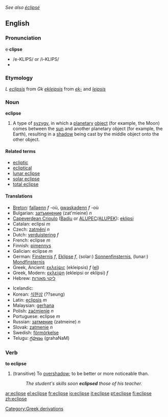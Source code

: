 {{rfc}}
''See also [[éclipsé]]''
==English==
===Pronunciation===
{{wikipedia}}
e·'''clipse'''
*/e-KLIPS/ or /i-KLIPS/
*{{audio|en-us-eclipse.ogg|Audio (US)}}

===Etymology===

''L'' ''[[eclipsis]]'' from ''Gk'' ''[[ekleipsis]]'' from ''[[ek-]]'' and ''[[leipsis]]''

===Noun===
'''eclipse'''

#A type of [[syzygy]], in which a [[planetary]] [[object]] (for example, the Moon) comes between the [[sun]] and another planetary object (for example, the Earth), resulting in a [[shadow]] being cast by the middle object onto the other object.

====Related terms====
*[[ecliptic]]
*[[ecliptical]]
*[[lunar eclipse]]
*[[solar eclipse]]
*[[total eclipse]]

====Translations====
{{top}}
*[[Breton]]: [[fallaenn]] ''f'' -où, [[gwaskadenn]] ''f'' -où
*Bulgarian: [[затъмнение]] (zat'mieine) ''n''
*[[Capeverdean Crioulo]] ([[Badiu]] or [[ALUPEC]]/[[ALUPEK]]): [[eklipsi]]
*Catalan: eclipsi ''m''
*Czech: [[zatmění]] ''n''
*Dutch: [[verduistering]] ''f''
*French: eclipse ''m''
*Finnish: [[pimennys]]
*Galician: eclipse ''m''
*German: [[Finsternis]] ''f'', [[Eklipse]] ''f'', (solar:) [[Sonnenfinsternis]], (lunar:) [[Mondfinsternis]]
*Greek, Ancient: [[εκλείψις]] (ekleipsis) ''f'' ([[:el:εκλείψη|el]])
*Greek, Modern: [[εκλείψη]] (ekleípsi or eklípsi) ''f''
*Hebrew: [[ליקוי מאורות]]<!-- (l?k?? ?airi?)-->
{{mid}}
*Icelandic: {{trad|is|myrkvi}}
*Korean: [[식현상]] (??seung)
*Latin: [[eclipsis]] ''m''
*Malaysian: [[gerhana]]
*Polish: [[zaćmienie]] ''n''
*Portuguese: eclipse ''m''
*Russian: [[затмение]] (zatmeine) ''n''
*Slovak: [[zatmenie]] ''n''
*Swedish: [[förmörkelse]]
*Telugu: [[గ్రహణం]] (grahaNaM)
{{bottom}}

===Verb===
'''to eclipse'''
#(transitive) To [[overshadow]]; to be better or more noticeable than.
#:''The student's skills soon '''eclipsed''' those of his teacher.''

[[Category:Greek derivations]]

[[ar:eclipse]]
[[el:eclipse]]
[[fr:eclipse]]
[[io:eclipse]]
[[it:eclipse]]
[[pt:eclipse]]
[[fi:eclipse]]
[[zh:eclipse]]